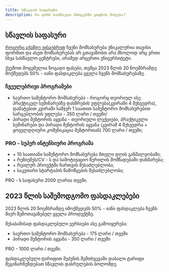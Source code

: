 ```yaml
---
title: სწავლის საფასური
description: რა ღირს სასწავლო პროცესში ცოდნის მიღება?
---
```


## სწავლის საფასური

[როგორც აქამდე ვისაუბრეთ](/programs/about/structure) ჩვენი მომსახურება უნიკალურია თავისი ფორმით და ასეთ მომსახურებას არ გთავაზობთ არა მხოლოდ არც ერთი სხვა სასწავლო ცენტრები, არამედ არცერთი უნივერსიტეტი. 

ქვემოთ მოცემულია ზოგადი ფასები, თუმცა 2023 წლის 20 ნოემბრამდე მოქმედებს 50% - იანი ფასდაკლება ყველა ჩვენს მომსახურებაზე.


### ჩვეულებრივი პროგრამები
- საერთო სამენტორო მომსახურება - როგორც თეორიულ ისე პრაქტიკულ სემინარებზე დასწრების უფლება(კვირაში 4 შეხვედრა), დამატებით კვირაში სამჯერ 1 საათით სამენტორო მომსახურებით სარგებლობის უფლება - 350 ლარი / თვეში/
- პირადი მენტორის აყვანა - თეორიული ლექციები, პრაქტიკული სემინარები და პირადი მენტორის აყვანა (კვირაშ 4 შეხვედრა + ყოველდღიური კომუნიკაცია მენტორთან) 700 ლარი / თვეში;

### PRO - სუპერ ინტენსიური პროგრამა
- \+ 10 საათიანი სამენტორო მომსახურება მთელი დღის განმალვობაში;
- \+ რეზიუმეს/CV - ს და სამოტივაციო წერილის მომზადებაში დახმარება;
- \+ რეალურ პროექტში ჩართვის შესაძლებლობა;
- \+ საკუთარი სტარტაპის წამოწყების შესაძლებლობა;

PRO - ს საფასური 2000 ლარია თვეში. 


## 2023 წლის საშემოდგომო ფასდაკლებები
2023 წლის 20 ნოემბრამდე იმოქმედებს 50% - იანი ფასდაკლება ჩვენს მიერ შემოთავაზებულ ყველა პროდუქტზე.

შესაბამისად ფასდაკლებული ვერსიები ასე გამოიყურება:
- საერთო სამენტორო მომსახურება - 175 ლარი / თვეში
- პირადი მენტორის აყვანა - 350 ლარი / თვეში

PRO - 1000 ლარი / თვეში.

ფასდაკლებული ტარიფით შეძენის შემთხვევაში დაბალი ტარიფი შეგინარჩუნდებათ სწავლის დასრულების ბოლომდე.
